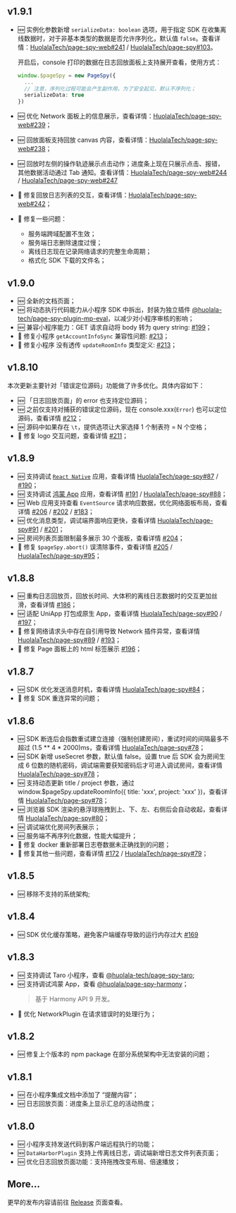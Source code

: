 ## v1.9.1
- 🆕 实例化参数新增 `serializeData: boolean` 选项，用于指定 SDK 在收集离线数据时，对于非基本类型的数据是否允许序列化，默认值 `false`。查看详情：[HuolalaTech/page-spy-web#241](https://github.com/HuolalaTech/page-spy-web/pull/241) / [HuolalaTech/page-spy#103](https://github.com/HuolalaTech/page-spy/pull/103)。

  开启后，console 打印的数据在日志回放面板上支持展开查看，使用方式：
  ```ts
  window.$pageSpy = new PageSpy({
    ...
    // 注意，序列化过程可能会产生副作用，为了安全起见，默认不序列化；
    serializeData: true
  })
  ```
- 🆕 优化 Network 面板上的信息展示，查看详情：[HuolalaTech/page-spy-web#239](https://github.com/HuolalaTech/page-spy-web/pull/239)；
- 🆕 回放面板支持回放 canvas 内容，查看详情：[HuolalaTech/page-spy-web#238](https://github.com/HuolalaTech/page-spy-web/pull/238)；
- 🆕 回放时左侧的操作轨迹展示点击动作；进度条上现在只展示点击、报错，其他数据活动通过 Tab 通知。查看详情：[HuolalaTech/page-spy-web#244](https://github.com/HuolalaTech/page-spy-web/pull/244) / [HuolalaTech/page-spy-web#247](https://github.com/HuolalaTech/page-spy-web/pull/247)
- 🐛 修复回放日志列表的交互，查看详情：[HuolalaTech/page-spy-web#242](https://github.com/HuolalaTech/page-spy-web/pull/242)；
- 🐛 修复一些问题：
  - 服务端跨域配置不生效；
  - 服务端日志删除速度过慢；
  - 离线日志现在记录网络请求的完整生命周期；
  - 格式化 SDK 下载的文件名；

## v1.9.0

- 🆕 全新的文档页面；
- 🆕 将动态执行代码能力从小程序 SDK 中拆出，封装为独立插件 [@huolala-tech/page-spy-plugin-mp-eval](https://www.npmjs.com/package/@huolala-tech/page-spy-plugin-mp-eval)，以减少对小程序审核的影响；
- 🆕 兼容小程序能力：GET 请求自动将 body 转为 query string: [#199](https://github.com/HuolalaTech/page-spy-web/issues/199)；
- 🐛 修复小程序 `getAccountInfoSync` 兼容性问题: [#213](https://github.com/HuolalaTech/page-spy-web/issues/213)；
- 🐛 修复小程序 没有透传 `updateRoomInfo` 类型定义: [#213](https://github.com/HuolalaTech/page-spy-web/issues/213)；

## v1.8.10

本次更新主要针对「错误定位源码」功能做了许多优化。具体内容如下：

- 🆕 「日志回放页面」的 error 也支持定位源码；
- 🆕 之前仅支持对捕获的错误定位源码，现在 console.xxx(`Error`) 也可以定位源码，查看详情 [#212](https://github.com/HuolalaTech/page-spy-web/pull/212)；
- 🆕 源码中如果存在 `\t`，提供选项让大家选择 1 个制表符 = N 个空格；
- 🐛 修复 logo 交互问题，查看详情 [#211](https://github.com/HuolalaTech/page-spy-web/issues/211)；

## v1.8.9

- 🆕 支持调试 [`React Native`](./react-native) 应用，查看详情 [HuolalaTech/page-spy#87](https://github.com/HuolalaTech/page-spy/pull/87) / [#190](https://github.com/HuolalaTech/page-spy-web/pull/190)；
- 🆕 支持调试 [鸿蒙 App](./harmony) 应用，查看详情 [#191](https://github.com/HuolalaTech/page-spy-web/pull/191) / [HuolalaTech/page-spy#88](HuolalaTech/page-spy#88)；
- 🆕 Web 应用支持查看 `EventSource` 请求响应数据，优化网络面板布局，查看详情 [#206](https://github.com/HuolalaTech/page-spy-web/pull/206) / [#202](https://github.com/HuolalaTech/page-spy-web/issues/202) / [#183](https://github.com/HuolalaTech/page-spy-web/issues/183)；
- 🆕 优化消息类型，调试端界面响应更快，查看详情 [HuolalaTech/page-spy#91](https://github.com/HuolalaTech/page-spy/pull/91) / [#201](https://github.com/HuolalaTech/page-spy-web/pull/201)；
- 🆕 房间列表页面限制最多展示 30 个面板，查看详情 [#204](https://github.com/HuolalaTech/page-spy-web/pull/204)；
- 🐛 修复 `$pageSpy.abort()` 误清除事件，查看详情 [#205](https://github.com/HuolalaTech/page-spy-web/issues/205) / [HuolalaTech/page-spy#95](https://github.com/HuolalaTech/page-spy/pull/95)；

## v1.8.8

- 🆕 重构日志回放页，回放长时间、大体积的离线日志数据时的交互更加丝滑，查看详情 [#186](https://github.com/HuolalaTech/page-spy-web/issues/186)；
- 🆕 适配 UniApp 打包成原生 App，查看详情 [HuolalaTech/page-spy#90](https://github.com/HuolalaTech/page-spy/pull/90) / [#197](https://github.com/HuolalaTech/page-spy-web/pull/197)；
- 🐛 修复网络请求头中存在自引用导致 Network 插件异常，查看详情 [HuolalaTech/page-spy#89](https://github.com/HuolalaTech/page-spy/pull/89) / [#193](https://github.com/HuolalaTech/page-spy-web/issues/193)；
- 🐛 修复 Page 面板上的 html 标签展示 [#196](https://github.com/HuolalaTech/page-spy-web/pull/196)；

## v1.8.7

- 🆕 SDK 优化发送消息时机，查看详情 [HuolalaTech/page-spy#84](https://github.com/HuolalaTech/page-spy/pull/84)；
- 🐛 修复 SDK 重连异常的问题；

## v1.8.6

- 🆕 SDK 断连后会指数重试建立连接（强制创建房间），重试时间的间隔最多不超过 (1.5 ** 4 * 2000)ms，查看详情 [HuolalaTech/page-spy#78](https://github.com/HuolalaTech/page-spy/pull/78)；
- 🆕 SDK 新增 useSecret 参数，默认值 false。设置 true 后 SDK 会为房间生成 6 位数的随机密码，调试端需要获知密码后才可进入调试房间，查看详情 [HuolalaTech/page-spy#78](https://github.com/HuolalaTech/page-spy/pull/78)；
- 🆕 支持动态更新 title / project 参数，通过 window.$pageSpy.updateRoomInfo(\{ title: 'xxx', project: 'xxx' \})，查看详情 [HuolalaTech/page-spy#78](https://github.com/HuolalaTech/page-spy/pull/78)；
- 🆕 浏览器 SDK 渲染的悬浮球拖拽到上、下、左、右侧后会自动收起，查看详情 [HuolalaTech/page-spy#80](https://github.com/HuolalaTech/page-spy/pull/80)；
- 🆕 调试端优化房间列表展示；
- 🆕 服务端不再序列化数据，性能大幅提升；
- 🐛 修复 docker 重新部署日志卷数据未正确找到的问题；
- 🐛 修复其他一些问题，查看详情 [#172](https://github.com/HuolalaTech/page-spy-web/issues/172) / [HuolalaTech/page-spy#79](https://github.com/HuolalaTech/page-spy/pull/79)；

## v1.8.5

- 🆕 移除不支持的系统架构;

## v1.8.4

- 🆕 SDK 优化缓存策略，避免客户端缓存导致的运行内存过大 [#169](https://github.com/HuolalaTech/page-spy-web/issues/169)

## v1.8.3 

- 🆕 支持调试 Taro 小程序，查看 [@huolala-tech/page-spy-taro](https://github.com/HuolalaTech/page-spy/tree/main/packages/page-spy-taro);
- 🆕 支持调试鸿蒙 App，查看 [@huolala/page-spy-harmony](https://ohpm.openharmony.cn/#/cn/detail/@huolala%2Fpage-spy-harmony)；
  > 基于 Harmony API 9 开发。
- 🐛 优化 NetworkPlugin 在请求错误时的处理行为；

## v1.8.2

- 🆕 修复上个版本的 npm package 在部分系统架构中无法安装的问题；

## v1.8.1

- 🆕 在小程序集成文档中添加了 “提醒内容”；
- 🆕 日志回放页面：进度条上显示汇总的活动热度；

## v1.8.0

- 🆕 小程序支持发送代码到客户端远程执行的功能；
- 🆕 `DataHarborPlugin` 支持上传离线日志，调试端新增日志文件列表页面；
- 🆕 优化日志回放页面功能：支持拖拽改变布局、倍速播放；

## More...

  更早的发布内容请前往 [Release](https://github.com/HuolalaTech/page-spy-web/releases) 页面查看。
